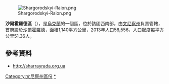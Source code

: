 [[Image:Shargorodskyi-Raion.png|right]]

{{Coord|48|45|N|28|6|E|display=title}}

'''沙爾霍羅德區'''（{{lang-uk|Шаргородський район}}），是[[烏克蘭|烏克蘭]]的一個區，位於該國西南部，由[[文尼察州|文尼察州]]負責管轄，首府設於[[沙爾霍羅德|沙爾霍羅德]]，面積1,140平方公里，2013年人口58,556，人口密度每平方公里51.36人。

==參考資料==
* http://sharrayrada.org.ua {{Wayback|url=http://sharrayrada.org.ua/ |date=20180810081600 }}

{{文尼察州行政区划}}

[[Category:文尼察州區份|Category:文尼察州區份]]
[[Category:沙爾霍羅德區|*]]

{{Vinnytsia-geo-stub}}